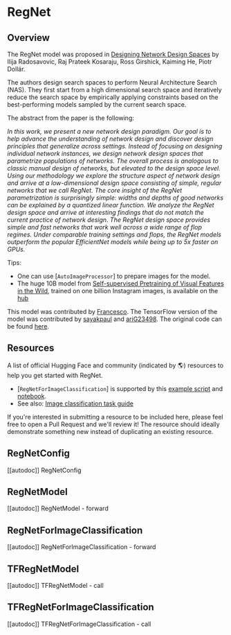 <!--Copyright 2022 The HuggingFace Team. All rights reserved.

Licensed under the Apache License, Version 2.0 (the "License"); you may not use this file except in compliance with
the License. You may obtain a copy of the License at

http://www.apache.org/licenses/LICENSE-2.0

Unless required by applicable law or agreed to in writing, software distributed under the License is distributed on
an "AS IS" BASIS, WITHOUT WARRANTIES OR CONDITIONS OF ANY KIND, either express or implied. See the License for the
specific language governing permissions and limitations under the License.
-->

# RegNet

## Overview

The RegNet model was proposed in [Designing Network Design Spaces](https://arxiv.org/abs/2003.13678) by Ilija Radosavovic, Raj Prateek Kosaraju, Ross Girshick, Kaiming He, Piotr Dollár.

The authors design search spaces to perform Neural Architecture Search (NAS). They first start from a high dimensional search space and iteratively reduce the search space by empirically applying constraints based on the best-performing models sampled by the current search space.

The abstract from the paper is the following:

*In this work, we present a new network design paradigm. Our goal is to help advance the understanding of network design and discover design principles that generalize across settings. Instead of focusing on designing individual network instances, we design network design spaces that parametrize populations of networks. The overall process is analogous to classic manual design of networks, but elevated to the design space level. Using our methodology we explore the structure aspect of network design and arrive at a low-dimensional design space consisting of simple, regular networks that we call RegNet. The core insight of the RegNet parametrization is surprisingly simple: widths and depths of good networks can be explained by a quantized linear function. We analyze the RegNet design space and arrive at interesting findings that do not match the current practice of network design. The RegNet design space provides simple and fast networks that work well across a wide range of flop regimes. Under comparable training settings and flops, the RegNet models outperform the popular EfficientNet models while being up to 5x faster on GPUs.*

Tips:

- One can use [`AutoImageProcessor`] to prepare images for the model.
- The huge 10B model from [Self-supervised Pretraining of Visual Features in the Wild](https://arxiv.org/abs/2103.01988), trained on one billion Instagram images, is available on the [hub](https://huggingface.co/facebook/regnet-y-10b-seer)

This model was contributed by [Francesco](https://huggingface.co/Francesco). The TensorFlow version of the model
was contributed by [sayakpaul](https://huggingface.com/sayakpaul) and [ariG23498](https://huggingface.com/ariG23498).
The original code can be found [here](https://github.com/facebookresearch/pycls).

## Resources

A list of official Hugging Face and community (indicated by 🌎) resources to help you get started with RegNet.

<PipelineTag pipeline="image-classification"/>

- [`RegNetForImageClassification`] is supported by this [example script](https://github.com/huggingface/transformers/tree/main/examples/pytorch/image-classification) and [notebook](https://colab.research.google.com/github/huggingface/notebooks/blob/main/examples/image_classification.ipynb).
- See also: [Image classification task guide](../tasks/image_classification)

If you're interested in submitting a resource to be included here, please feel free to open a Pull Request and we'll review it! The resource should ideally demonstrate something new instead of duplicating an existing resource.

## RegNetConfig

[[autodoc]] RegNetConfig


## RegNetModel

[[autodoc]] RegNetModel
    - forward


## RegNetForImageClassification

[[autodoc]] RegNetForImageClassification
    - forward

## TFRegNetModel

[[autodoc]] TFRegNetModel
    - call


## TFRegNetForImageClassification

[[autodoc]] TFRegNetForImageClassification
    - call